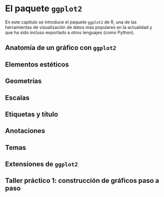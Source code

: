 # El paquete `ggplot2`

En este capítulo se introduce el paquete `ggplot2` de R, una de las
herramientas de visualización de datos más populares en la actualidad y
que ha sido incluso exportado a otros lenguajes (como Python).

## Anatomía de un gráfico con `ggplot2`

## Elementos estéticos

## Geometrías

## Escalas

## Etiquetas y título

## Anotaciones

## Temas

## Extensiones de `ggplot2`

## Taller práctico 1: construcción de gráficos paso a paso